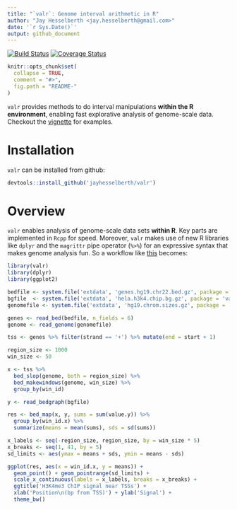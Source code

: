 ```yaml
---
title: "`valr`: Genome interval arithmetic in R"
author: "Jay Hesselberth <jay.hesselberth@gmail.com>"
date: '`r Sys.Date()`'
output: github_document
---
```


[![Build Status](https://travis-ci.org/jayhesselberth/valr.svg?branch=master)](https://travis-ci.org/jayhesselberth/valr)
[![Coverage Status](https://img.shields.io/codecov/c/github/jayhesselberth/valr/master.svg)](https://codecov.io/github/jayhesselberth/valr?branch=master)

```r
knitr::opts_chunk$set(
  collapse = TRUE,
  comment = "#>",
  fig.path = "README-"
)
```

`valr` provides methods to do interval manipulations **within the R environment**, enabling fast explorative analysis of genome-scale data. Checkout the [vignette](http://rpubs.com/jayhesselberth/valr) for examples.

# Installation

`valr` can be installed from github:

``` r
devtools::install_github('jayhesselberth/valr')
```

# Overview

`valr` enables analysis of genome-scale data sets **within R**. Key parts are implemented in `Rcpp` for speed. Moreover, `valr` makes use of new R libraries like `dplyr` and the `magrittr` pipe operator (`%>%`) for an expressive syntax that makes genome analysis fun. So a workflow like [this](https://github.com/arq5x/bedtools-protocols/blob/master/bedtools.md#bp3-plot-transcription-factor-occupancy-surrounding-the-transcription-start-site) becomes:

```r
library(valr)
library(dplyr)
library(ggplot2)

bedfile <- system.file('extdata', 'genes.hg19.chr22.bed.gz', package = 'valr')
bgfile  <- system.file('extdata', 'hela.h3k4.chip.bg.gz', package = 'valr')
genomefile <- system.file('extdata', 'hg19.chrom.sizes.gz', package = 'valr')

genes <- read_bed(bedfile, n_fields = 6)
genome <- read_genome(genomefile)

tss <- genes %>% filter(strand == '+') %>% mutate(end = start + 1)

region_size <- 1000
win_size <- 50

x <- tss %>%
  bed_slop(genome, both = region_size) %>%
  bed_makewindows(genome, win_size) %>%
  group_by(win_id)

y <- read_bedgraph(bgfile)

res <- bed_map(x, y, sums = sum(value.y)) %>%
  group_by(win_id.x) %>%
  summarize(means = mean(sums), sds = sd(sums))

x_labels <- seq(-region_size, region_size, by = win_size * 5)
x_breaks <- seq(1, 41, by = 5)
sd_limits <- aes(ymax = means + sds, ymin = means - sds)

ggplot(res, aes(x = win_id.x, y = means)) +
  geom_point() + geom_pointrange(sd_limits) + 
  scale_x_continuous(labels = x_labels, breaks = x_breaks) + 
  ggtitle('H3K4me3 ChIP signal near TSSs') +
  xlab('Position\n(bp from TSS)') + ylab('Signal') +
  theme_bw()
```

